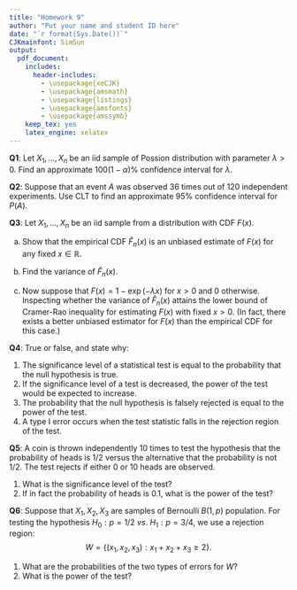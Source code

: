 ```yaml
---
title: "Homework 9"
author: "Put your name and student ID here"
date: "`r format(Sys.Date())`"
CJKmainfont: SimSun
output:
  pdf_document: 
    includes:
      header-includes:
        - \usepackage{xeCJK}
        - \usepackage{amsmath}
        - \usepackage{listings}
        - \usepackage{amsfonts}
        - \usepackage{amssymb}
    keep_tex: yes
    latex_engine: xelatex
---
```



**Q1**: Let $X_1,\dots,X_n$ be an iid sample of Possion distribution with parameter $\lambda>0$. Find an approximate $100(1-\alpha)\%$ confidence interval for $\lambda$.

**Q2**: Suppose that an event $A$ was observed 36 times out of 120 independent experiments. Use CLT to find an approximate $95\%$ confidence interval for $P(A)$.

**Q3**: Let $X_1,\dots,X_n$ be an iid sample from a distribution with CDF $F(x)$. 

(a) Show that the empirical CDF $\hat F_n(x)$ is an unbiased estimate of $F(x)$ for any fixed $x\in\mathbb{R}$. 

(b) Find the variance of $\hat F_n(x)$.

(c) Now suppose that $F(x)=1-\exp(-\lambda x)$ for $x>0$ and $0$ otherwise. Inspecting whether the variance of $\hat F_n(x)$ attains the lower bound of Cramer-Rao inequality for estimating $F(x)$ with fixed $x>0$. (In fact, there exists a better unbiased estimator for $F(x)$ than the empirical CDF for this case.)



**Q4**: True or false, and state why:

1. The significance level of a statistical test is equal to the probability that the
null hypothesis is true.
2. If the significance level of a test is decreased, the power of the test would be expected to
increase.
3. The probability that the null hypothesis is falsely rejected is equal to the power
of the test.
4. A type I error occurs when the test statistic falls in the rejection region of the
test.


**Q5**: A coin is thrown independently 10 times to test the hypothesis that the probability of heads is $1/2$ versus the alternative that the probability is not $1/2$. The test rejects
if either 0 or 10 heads are observed.

1. What is the significance level of the test?
2. If in fact the probability of heads is $0.1$, what is the power of the test?


**Q6**: Suppose that $X_1,X_2,X_3$ are samples of Bernoulli $B(1,p)$ population. For testing the hypothesis $H_0:p=1/2\ vs.\ H_1:p=3/4$, we use a rejection region:
$$W=\{(x_1,x_2,x_3):x_1+x_2+x_3\ge 2\}.$$

1. What are the probabilities of the two types of errors for $W$?
2. What is the power of the test? 